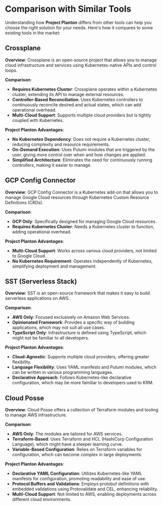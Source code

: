 # Comparison with Similar Tools

Understanding how **Project Planton** differs from other tools can help you choose the right solution for your needs.
Here's how it compares to some existing tools in the market:

## Crossplane

**Overview**: Crossplane is an open-source project that allows you to manage cloud infrastructure and services using
Kubernetes-native APIs and control loops.

**Comparison**:

- **Requires Kubernetes Cluster**: Crossplane operates within a Kubernetes cluster, extending its API to manage external
resources.
- **Controller-Based Reconciliation**: Uses Kubernetes controllers to continuously reconcile desired and actual states,
which can add operational overhead.
- **Multi-Cloud Support**: Supports multiple cloud providers but is tightly coupled with Kubernetes.

**Project Planton Advantages**:

- **No Kubernetes Dependency**: Does not require a Kubernetes cluster, reducing complexity and resource requirements.
- **On-Demand Execution**: Uses Pulumi modules that are triggered by the user, giving more control over when and how
changes are applied.
- **Simplified Architecture**: Eliminates the need for continuously running controllers, making it easier to manage.

## GCP Config Connector

**Overview**: GCP Config Connector is a Kubernetes add-on that allows you to manage Google Cloud resources through
Kubernetes Custom Resource Definitions (CRDs).

**Comparison**:

- **GCP Only**: Specifically designed for managing Google Cloud resources.
- **Requires Kubernetes Cluster**: Needs a Kubernetes cluster to function, adding operational overhead.

**Project Planton Advantages**:

- **Multi-Cloud Support**: Works across various cloud providers, not limited to Google Cloud.
- **No Kubernetes Requirement**: Operates independently of Kubernetes, simplifying deployment and management.

## SST (Serverless Stack)

**Overview**: SST is an open-source framework that makes it easy to build serverless applications on AWS.

**Comparison**:

- **AWS Only**: Focused exclusively on Amazon Web Services.
- **Opinionated Framework**: Provides a specific way of building applications, which may not suit all use cases.
- **TypeScript Only**: Infrastructure is defined using TypeScript, which might not be familiar to all developers.

**Project Planton Advantages**:

- **Cloud-Agnostic**: Supports multiple cloud providers, offering greater flexibility.
- **Language Flexibility**: Uses YAML manifests and Pulumi modules, which can be written in various programming
languages.
- **Declarative Approach**: Follows Kubernetes-like declarative configuration, which may be more familiar to developers
used to KRM.

## Cloud Posse

**Overview**: Cloud Posse offers a collection of Terraform modules and tooling to manage AWS infrastructure.

**Comparison**:

- **AWS Only**: The modules are tailored for AWS services.
- **Terraform-Based**: Uses Terraform and HCL (HashiCorp Configuration Language), which might have a steeper learning
curve.
- **Variable-Based Configuration**: Relies on Terraform variables for configuration, which can become complex in large
deployments.

**Project Planton Advantages**:

- **Declarative YAML Configuration**: Utilizes Kubernetes-like YAML manifests for configuration, promoting readability
and ease of use.
- **Protocol Buffers and Validations**: Employs protobuf definitions with embedded validations using Protovalidate and
CEL, enhancing reliability.
- **Multi-Cloud Support**: Not limited to AWS, enabling deployments across different cloud environments.
